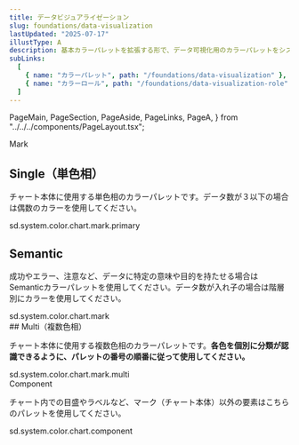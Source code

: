 ```yaml
---
title: データビジュアライゼーション
slug: foundations/data-visualization
lastUpdated: "2025-07-17"
illustType: A
description: 基本カラーパレットを拡張する形で、データ可視化用のカラーパレットをシステムトークンとして提供しています。凡例や目盛りなどチャートに関連するシステムトークンも合わせて定義しています。
subLinks:
  [
    { name: "カラーパレット", path: "/foundations/data-visualization" },
    { name: "カラーロール", path: "/foundations/data-visualization-role" },
  ]
---
```


  PageMain,
  PageSection,
  PageAside,
  PageLinks,
  PageA,
} from "../../../components/PageLayout.tsx";

<PageSection>
  <PageHeadLine number={1}>Mark</PageHeadLine>

## Single（単色相）

チャート本体に使用する単色相のカラーパレットです。データ数が３以下の場合は偶数のカラーを使用してください。

<div
  className={css({
    fontFamily: "sd.reference.typography.fontFamily.monospace",
    fontSize: "12px",
    color: "sd.reference.color.scale.gray.1000",
    marginBottom: "16px",
    marginTop: "8px",
    letterSpacing: "0.6px",
    "& p": {
      mt: 0,
    },
  })}
>
  sd.system.color.chart.mark.primary
</div>

<ChartColorMatrix data={chartColors.single} matrixId="single" client:idle />

## Semantic

成功やエラー、注意など、データに特定の意味や目的を持たせる場合はSemanticカラーパレットを使用してください。データ数が入れ子の場合は階層別にカラーを使用してください。

<div
  className={css({
    fontFamily: "sd.reference.typography.fontFamily.monospace",
    fontSize: "12px",
    color: "sd.reference.color.scale.gray.1000",
    marginBottom: "16px",
    marginTop: "8px",
    letterSpacing: "0.6px",
    "& p": {
      mt: 0,
    },
  })}
>
  sd.system.color.chart.mark
</div>

<ChartColorMatrix data={chartColors.semantic} matrixId="semantic" client:idle />
## Multi（複数色相）

チャート本体に使用する複数色相のカラーパレットです。**各色を個別に分類が認識できるように、パレットの番号の順番に従って使用してください。**

<div
  className={css({
    fontFamily: "sd.reference.typography.fontFamily.monospace",
    fontSize: "12px",
    color: "sd.reference.color.scale.gray.1000",
    marginBottom: "16px",
    marginTop: "8px",
    letterSpacing: "0.6px",
    "& p": {
      mt: 0,
    },
  })}
>
  sd.system.color.chart.mark.multi
</div>

<ChartColorMatrix data={chartColors.multi} matrixId="multi" client:idle />

</PageSection>

<PageSection>
  <PageHeadLine number={2}>Component</PageHeadLine>

チャート内での目盛やラベルなど、マーク（チャート本体）以外の要素はこちらのパレットを使用してください。

<div
  className={css({
    fontFamily: "sd.reference.typography.fontFamily.monospace",
    fontSize: "12px",
    color: "sd.reference.color.scale.gray.1000",
    marginBottom: "16px",
    marginTop: "8px",
    letterSpacing: "0.6px",
    "& p": {
      mt: 0,
    },
  })}
>
  sd.system.color.chart.component
</div>

<ChartColorMatrix
  data={chartColors.component}
  matrixId="component"
  client:idle
/>

</PageSection>
